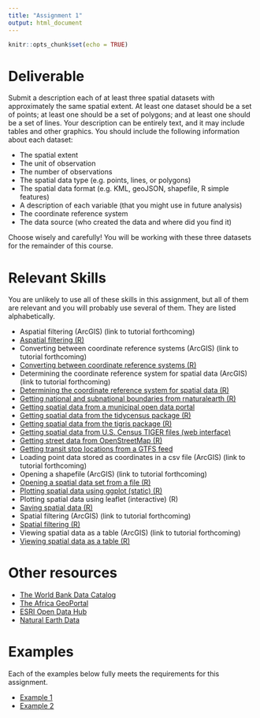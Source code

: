 ```yaml
---
title: "Assignment 1"
output: html_document
---
```


```r
knitr::opts_chunk$set(echo = TRUE)
```

# Deliverable

Submit a description each of at least three spatial datasets with approximately 
the same spatial extent. At least one dataset should be a set of points; at least 
one should be a set of polygons; and at least one should be a set of lines. Your 
description can be entirely text, and it may include tables and other graphics. 
You should include the following information about each dataset:

* The spatial extent
* The unit of observation
* The number of observations
* The spatial data type (e.g. points, lines, or polygons)
* The spatial data format (e.g. KML, geoJSON, shapefile, R simple features)
* A description of each variable (that you might use in future analysis)
* The coordinate reference system
* The data source (who created the data and where did you find it)

Choose wisely and carefully! You will be working with these three 
datasets for the remainder of this course.

# Relevant Skills

You are unlikely to use all of these skills in this assignment, but all 
of them are relevant and you will probably use several of them. They are
listed alphabetically.

* Aspatial filtering (ArcGIS) (link to tutorial forthcoming)
* [Aspatial filtering (R)](https://c-voulgaris.github.io/VIS-2128-F22/a1-files/skill-aspatial-filter.html){target="_blank"}
* Converting between coordinate reference systems (ArcGIS) (link to tutorial forthcoming)
* [Converting between coordinate reference systems (R)](https://c-voulgaris.github.io/VIS-2128-F22/a1-files/skill-convert-crs.html){target="_blank"}
* Determining the coordinate reference system for spatial data (ArcGIS) (link to tutorial forthcoming)
* [Determining the coordinate reference system for spatial data (R)](https://c-voulgaris.github.io/VIS-2128-F22/a1-files/skill-get-crs.html){target="_blank"}
* [Getting national and subnational boundaries from rnaturalearth (R)](https://c-voulgaris.github.io/VIS-2128-F22/a1-files/skill-rnaturalearth.html){target="_blank"}
* [Getting spatial data from a municipal open data portal](https://harvard.zoom.us/rec/play/J2QqcFKKvWv6MuPYGof2qnIYPXkc3ZJAVymlYITcFQ-t9IC4TDu-pFBoRcUTat3s0LtVx-qKNrSeHNcS.TOsORH6w8UnLGQRb?autoplay=true&startTime=1600374226000){target="_blank"}
* [Getting spatial data from the tidycensus package (R)](https://c-voulgaris.github.io/VIS-2128-F22/a1-files/skill-tidycensus.html){target="_blank"}
* [Getting spatial data from the tigris package (R)](https://c-voulgaris.github.io/VIS-2128-F22/a1-files/skill-tigris.html){target="_blank"}
* [Getting spatial data from U.S. Census TIGER files (web interface)](https://harvard.zoom.us/rec/play/QV2SCI71O-N_cgWLR0k0BMTb_WeldF-C4CaEhNxOcpJ7HcdM5nv3g1Lmv_nyqQ7XOboT2HWXhRkJblNA.Gd0LSXr6MkFzVIYC?startTime=1602525515000){target="_blank"}
* [Getting street data from OpenStreetMap (R)](https://c-voulgaris.github.io/VIS-2128-F22/a1-files/skill-load-osm-data.html){target="_blank"}
* [Getting transit stop locations from a GTFS feed](https://c-voulgaris.github.io/VIS-2128-F22/a1-files/skill-get_gtfs-data.html){target="_blank"}
* Loading point data stored as coordinates in a csv file (ArcGIS) (link to tutorial forthcoming)
* Opening a shapefile (ArcGIS) (link to tutorial forthcoming)
* [Opening a spatial data set from a file (R)](https://c-voulgaris.github.io/VIS-2128-F22/a1-files/skill-open-file.html){target="_blank"}
* [Plotting spatial data using ggplot (static) (R)](https://c-voulgaris.github.io/VIS-2128-F22/a1-files/skill-ggplot-map.html){target="_blank"}
* Plotting spatial data using leaflet (interactive) (R)
* [Saving spatial data (R)](https://c-voulgaris.github.io/VIS-2128-F22/a1-files/skill-save-spatial-data.html){target="_blank"}
* Spatial filtering (ArcGIS)  (link to tutorial forthcoming)
* [Spatial filtering (R)](https://c-voulgaris.github.io/VIS-2128-F22/a1-files/skill-aspatial-filter.html){target="_blank"}
* Viewing spatial data as a table (ArcGIS) (link to tutorial forthcoming)
* [Viewing spatial data as a table (R)](https://c-voulgaris.github.io/VIS-2128-F22/a1-files/skill-view-dataframe.html){target="_blank"}

# Other resources

* [The World Bank Data Catalog](https://datacatalog.worldbank.org/home){target="_blank"}
* [The Africa GeoPortal](https://www.africageoportal.com/){target="_blank"}
* [ESRI Open Data Hub](https://hub.arcgis.com/search){target="_blank"}
* [Natural Earth Data](https://www.naturalearthdata.com/){target="_blank"}

# Examples

Each of the examples below fully meets the requirements for this assignment.

* [Example 1](https://c-voulgaris.github.io/VIS-2128-F22/a1-files/examples/slo-example.pdf){target="_blank"}
* [Example 2](https://c-voulgaris.github.io/VIS-2128-F22/a1-files/examples/africa-example.pdf){target="_blank"}
